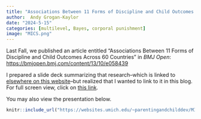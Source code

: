 ```yaml
---
title: "Associations Between 11 Forms of Discipline and Child Outcomes Across 60 Countries"
author:  Andy Grogan-Kaylor 
date: "2024-5-15"
categories: [multilevel, Bayes, corporal punishment]
image: "MICS.png"
---
```


Last Fall, we published an article entitled "Associations Between 11 Forms of Discipline and Child Outcomes Across 60 Countries" in *BMJ Open*:  [https://bmjopen.bmj.com/content/13/10/e058439](https://bmjopen.bmj.com/content/13/10/e058439)

I prepared a slide deck summarizing that research--which is linked to [elsewhere on this website](research.qmd)--but realized that I wanted to link to it in this blog. For full screen view, click on [this link](https://websites.umich.edu/~parentingandchilddev/MICS-discipline-11-forms/v1/MICS-discipline-11-forms.html). 

You may also view the presentation below.

```r

knitr::include_url("https://websites.umich.edu/~parentingandchilddev/MICS-discipline-11-forms/v1/MICS-discipline-11-forms.html")

```
